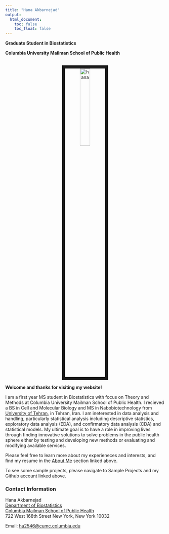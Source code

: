 ```yaml
---
title: "Hana Akbarnejad"
output: 
  html_document:
    toc: false
    toc_float: false
---
```


**Graduate Student in Biostatistics**

**Columbia University Mailman School of Public Health**

<p align="center">
<br><img src="hana.jpg" alt="hana" style="width:25%; border:10px solid"><br>
</p>



**Welcome and thanks for visiting my website!**


I am a first year MS student in Biostatistics with focus on Theory and Methods at Columbia University Mailman School of Public Health. I recieved a BS in Cell and Molecular Biology and MS in Nabobiotechnology from [University of Tehran](https://ut.ac.ir/en), in Tehran, Iran. I am ineterested in data analysis and handling, particularly statistical analysis including descriptive statistics, exploratory data analysis (EDA), and confirmatory data analysis (CDA) and statistical models. My ultimate goal is to have a role in improving lives through finding innovative solutions to solve problems in the public health sphere either by testing and developing new methods or evaluating and modifying available services.

Please feel free to learn more about my experieneces and interests, and find my resume in the [About Me](about.html) section linked above.

To see some sample projects, please navigate to Sample Projects and my Github account linked above.


### Contact Information


Hana Akbarnejad  
[Department of Biostatistics](http://www.mailman.columbia.edu/academic-departments/biostatistics)  
[Columbia Mailman School of Public Health](http://www.mailman.columbia.edu/)  
722 West 168th Street 
New York, New York 10032  

Email: [ha2546@cumc.columbia.edu](mailto:ha2546@cumc.columbia.edu)  





